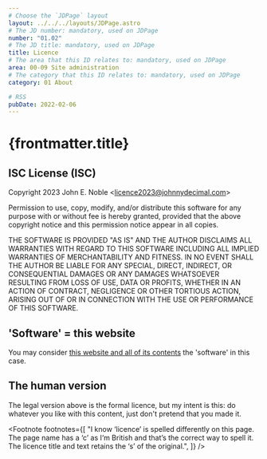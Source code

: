 ```yaml
---
# Choose the `JDPage` layout
layout: ../../../layouts/JDPage.astro
# The JD number: mandatory, used on JDPage
number: "01.02"
# The JD title: mandatory, used on JDPage
title: Licence
# The area that this ID relates to: mandatory, used on JDPage
area: 00-09 Site administration
# The category that this ID relates to: mandatory, used on JDPage
category: 01 About

# RSS
pubDate: 2022-02-06
---
```



# {frontmatter.title}

## ISC License (ISC)

Copyright 2023 John E. Noble &lt;licence2023@johnnydecimal.com&gt;

Permission to use, copy, modify, and/or distribute this software for any purpose with or without fee is hereby granted, provided that the above copyright notice and this permission notice appear in all copies.

THE SOFTWARE IS PROVIDED "AS IS" AND THE AUTHOR DISCLAIMS ALL WARRANTIES WITH REGARD TO THIS SOFTWARE INCLUDING ALL IMPLIED WARRANTIES OF MERCHANTABILITY AND FITNESS. IN NO EVENT SHALL THE AUTHOR BE LIABLE FOR ANY SPECIAL, DIRECT, INDIRECT, OR CONSEQUENTIAL DAMAGES OR ANY DAMAGES WHATSOEVER RESULTING FROM LOSS OF USE, DATA OR PROFITS, WHETHER IN AN ACTION OF CONTRACT, NEGLIGENCE OR OTHER TORTIOUS ACTION, ARISING OUT OF OR IN CONNECTION WITH THE USE OR PERFORMANCE OF THIS SOFTWARE.

## 'Software' = this website

You may consider [this website and all of its contents](https://github.com/johnnydecimal/v5_2023) the 'software' in this case.

## The human version

The legal version above is the formal licence,<FootRef n={1} /> but my intent is this: do whatever you like with this content, just don't pretend that you made it.

<Footnote
  footnotes={[
    "I know &lsquo;licence&rsquo; is spelled differently on this page. The page name has a &lsquo;c&rsquo; as I&lsquo;m British and that&rsquo;s the correct way to spell it. The licence title and text retains the &lsquo;s&rsquo; of the original.",
  ]}
/>
